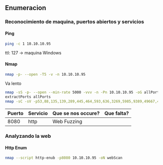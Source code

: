 ## Enumeracion {-}

### Reconocimiento de maquina, puertos abiertos y servicios {-} 

#### Ping {-}

```bash
ping -c 1 10.10.10.95
```
ttl: 127 -> maquina Windows

#### Nmap {-}

```bash
nmap -p- --open -T5 -v -n 10.10.10.95
```

Va lento

```bash
nmap -sS -p- --open --min-rate 5000 -vvv -n -Pn 10.10.10.95 -oG allPorts 
extractPorts allPorts
nmap -sC -sV -p53,88,135,139,289,445,464,593,636,3269,5985,9389,49667,49673,49674,49677,49689,49698 10.10.10.95 -oN targeted
```


| Puerto | Servicio | Que se nos occure? | Que falta? |
| ------ | -------- | ------------------ | ---------- |
| 8080   | http     | Web Fuzzing        |            |


### Analyzando la web {-}


#### Http Enum {-}

```bash
nmap --script http-enub -p8080 10.10.10.95 -oN webScan
```



